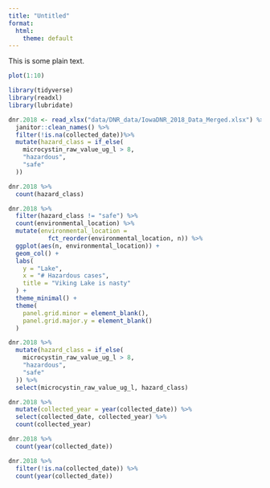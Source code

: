 ```yaml
---
title: "Untitled"
format:
  html:
    theme: default
---
```


This is some plain text.

```r
plot(1:10)
```
```r
library(tidyverse)
library(readxl)
library(lubridate)
```


```r
dnr.2018 <- read_xlsx("data/DNR_data/IowaDNR_2018_Data_Merged.xlsx") %>% 
  janitor::clean_names() %>%
  filter(!is.na(collected_date))%>% 
  mutate(hazard_class = if_else(
    microcystin_raw_value_ug_l > 8,
    "hazardous",
    "safe"
  ))
```

```r
dnr.2018 %>%
  count(hazard_class)
```

```r
dnr.2018 %>%
  filter(hazard_class != "safe") %>% 
  count(environmental_location) %>%
  mutate(environmental_location = 
           fct_reorder(environmental_location, n)) %>%
  ggplot(aes(n, environmental_location)) +
  geom_col() +
  labs(
    y = "Lake",
    x = "# Hazardous cases",
    title = "Viking Lake is nasty"
  ) +
  theme_minimal() +
  theme(
    panel.grid.minor = element_blank(),
    panel.grid.major.y = element_blank()
  )
```


```r
dnr.2018 %>% 
  mutate(hazard_class = if_else(
    microcystin_raw_value_ug_l > 8,
    "hazardous",
    "safe"
  )) %>% 
  select(microcystin_raw_value_ug_l, hazard_class)
```


```r
dnr.2018 %>%
  mutate(collected_year = year(collected_date)) %>% 
  select(collected_date, collected_year) %>%
  count(collected_year)

dnr.2018 %>%
  count(year(collected_date))

dnr.2018 %>%
  filter(!is.na(collected_date)) %>%
  count(year(collected_date))
```

